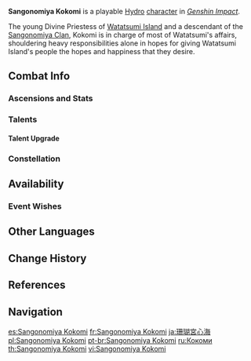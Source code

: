 {{CharacterTabs}}
{{Character Infobox
|image            = <gallery>
Character Sangonomiya Kokomi Card.png|Card
Character Sangonomiya Kokomi Full Wish.png|Wish
Character Sangonomiya Kokomi Game.png|In Game
</gallery>

<!--Playable Character Information-->
|type             = Playable
|rarity           = 5
|element          = Hydro
|weapon           = Catalyst

<!--Character Information-->
|name             = Sangonomiya Kokomi
|birthday         = February 22nd
|region           = Inazuma
|constellation    = Dracaena Somnolenta
|affiliation      = Watatsumi Island
|affiliation2     = Sangonomiya Clan
|affiliation3     = Watatsumi Army
|dish             = A Stunning Stratagem
|obtain           = Character Event Wishes
|event_name       = Drifting Luminescence
|releaseDate      = 2021-09-21
|ancestry         = Sangonomiya Clan

<!--Titles-->
|title            = Pearl of Wisdom
|title2           = Hibernating Homebody Strategist

<!--Voice Actors-->
|voiceEN          = [[imdb:nm10862160|Risa Mei]]<ref>Video: [[:File:Version 2.1 Special Program Preview ｜ Genshin Impact-2|Version 2.1 Special Program]]</ref>
|voiceCN          = [https://zh.moegirl.org.cn/龟娘 Guiniang ({{Lang|mini=1|zh=龟娘}})]<ref>HoYoverse Chinese News: [https://ys.mihoyo.com/main/news/detail/16261 2.0版本PV：「不动鸣神，泡影断灭」]</ref>
|voiceJP          = {{w|Suzuko Mimori|Mimori Suzuko ({{Lang|mini=1|ja=三森すずこ}})}}<ref name="Kokomi JP">Twitter: [https://twitter.com/Genshin_7/status/1413479646037889036 JP VA Announcement]</ref>
|voiceKR          = {{w|ko:여윤미|Yeo Yun-mi ({{Lang|mini=1|ko=여윤미}})}}<ref>Twitter: [https://twitter.com/genshinimpactkr/status/1438019753402986502 KR VA Announcement]</ref>
}}
'''Sangonomiya Kokomi''' {{Lang|ja={{Rubi|珊|さん|瑚|ご|宮|のみや|心|ここ|海|み}}}} is a playable [[Hydro]] [[character]] in ''[[Genshin Impact]]''.

The young Divine Priestess of [[Watatsumi Island]] and a descendant of the [[Sangonomiya Clan]], Kokomi is in charge of most of Watatsumi's affairs, shouldering heavy responsibilities alone in hopes for giving Watatsumi Island's people the hopes and happiness that they desire.

==Combat Info==
===Ascensions and Stats===
{{Character Ascensions and Stats}}

===Talents===
{{Talent Table}}

====Talent Upgrade====
{{Talent Upgrade}}

===Constellation===
{{Constellation Table}}

==Availability==
===Event Wishes===
{{Featured}}

==Other Languages==
{{Other Languages|default_hidden = 1
|en      = Sangonomiya Kokomi
|zhs     = 珊瑚宫心海
|zhs_rm  = Shānhúgōng Xīnhǎi
|zht     = 珊瑚宮心海
|zht_rm  = Shānhúgōng Xīnhǎi
|ja      = {{Rubi|珊|さん|瑚|ご|宮|のみや|心|ここ|海|み}}
|ja_rm   = Sangonomiya Kokomi
|ko      = 산고노미야 코코미
|ko_rm   = Sangonomiya Kokomi
|es      = Sangonomiya Kokomi
|fr      = Sangonomiya Kokomi
|ru      = Кокоми
|th      = Sangonomiya Kokomi
|vi      = Sangonomiya Kokomi
|de      = Sangonomiya Kokomi
|id      = Sangonomiya Kokomi
|pt      = Sangonomiya Kokomi
}}

==Change History==
{{Change History|2.1}}

==References==
{{Reflist}}

==Navigation==
{{Character Navbox}}

[[es:Sangonomiya Kokomi]]
[[fr:Sangonomiya Kokomi]]
[[ja:珊瑚宮心海]]
[[pl:Sangonomiya Kokomi]]
[[pt-br:Sangonomiya Kokomi]]
[[ru:Кокоми]]
[[th:Sangonomiya Kokomi]]
[[vi:Sangonomiya Kokomi]]